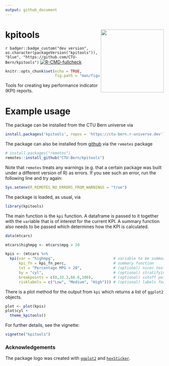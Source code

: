 ```yaml
---
output: github_document
---
```


<!-- README.md is generated from README.Rmd. Please edit that file -->

# kpitools [<img src='man/figures/logo.png' align="right" height="200">](https://ctu-bern.github.io/kpitools)

`r badger::badge_custom("dev version", as.character(packageVersion("kpitools")), "blue", "https://github.com/CTU-Bern/kpitools")`
[![R-CMD-fullcheck](https://github.com/CTU-Bern/kpitools/actions/workflows/R-CMD-full.yaml/badge.svg)](https://github.com/CTU-Bern/kpitools/actions/workflows/R-CMD-full.yaml)


```r
knitr::opts_chunk$set(echo = TRUE,
                      fig.path = "man/figures/README-")
```

Tools for creating key performance indicator (KPI) reports.

# Example usage 

The package can be installed from the CTU Bern universe via

```r
install.packages('kpitools', repos = 'https://ctu-bern.r-universe.dev')
```

The package can also be installed from [github](https://github.com/CTU-Bern/kpitools) via the `remotes` package
```r
# install.packages("remotes")
remotes::install_github("CTU-Bern/kpitools")
```

Note that `remotes` treats any warnings (e.g. that a certain package was built under a different version of R) as errors. If you see such an error, run the following line and try again:

```r
Sys.setenv(R_REMOTES_NO_ERRORS_FROM_WARNINGS = "true")
```

The package is loaded, as usual, via
```r
library(kpitools)
```

The main function is the `kpi` function. A dataframe is passed to it together with the `var`iable that is of interest for the current KPI. A summary function also needs to be passed which determines how the KPI is calculated.
```r
data(mtcars)

mtcars$highmpg <- mtcars$mpg > 20
```


```r
kpis <- (mtcars %>%
  kpi(var = "highmpg",                          # variable to be summarized (focus of the KPI)  
      kpi_fn = kpi_fn_perc,                     # summary function   
      txt = "Percentage MPG > 20",              # (optional) nicer text to add to tables 
      by = "cyl",                               # (optional) stratifying variable 
      breakpoints = c(0,33.3,66.6,100),         # (optional) cutoff points 
      risklabels = c("Low", "Medium", "High"))) # (optional) labels for the cutoff points

```

There is a plot method for the output from `kpi` which returns a list of `ggplot2` objects.
```r
plot <- plot(kpis)
plot$cyl +
  theme_kpitools()
```


For further details, see the vignette:
```r
vignette("kpitools")
```



### Acknowledgements

The package logo was created with [`ggplot2`](https://ggplot2.tidyverse.org/) and [`hexSticker`](https://github.com/GuangchuangYu/hexSticker).
